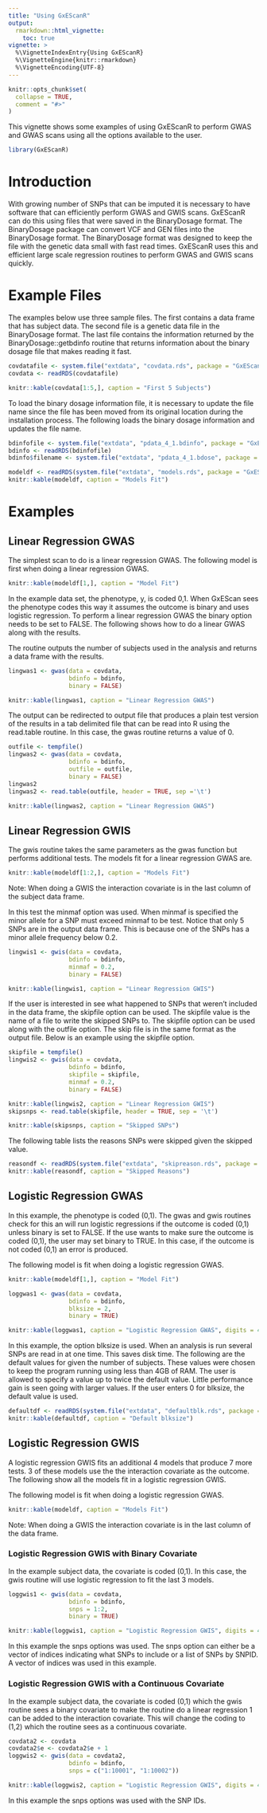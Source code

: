 ```yaml
---
title: "Using GxEScanR"
output:
  rmarkdown::html_vignette:
    toc: true
vignette: >
  %\VignetteIndexEntry{Using GxEScanR}
  %\VignetteEngine{knitr::rmarkdown}
  %\VignetteEncoding{UTF-8}
---
```


```r
knitr::opts_chunk$set(
  collapse = TRUE,
  comment = "#>"
)
```

This vignette shows some examples of using GxEScanR to perform GWAS and GWAS
scans using all the options available to the user.

```r
library(GxEScanR)
```

# Introduction

With growing number of SNPs that can be imputed it is necessary to have
software that can efficiently perform GWAS and GWIS scans. GxEScanR can
do this using files that were saved in the BinaryDosage format. The BinaryDosage
package can convert VCF and GEN files into the BinaryDosage format. The
BinaryDosage format was designed to keep the file with the genetic data
small with fast read times. GxEScanR uses this and efficient large scale
regression routines to perform GWAS and GWIS scans quickly.

# Example Files

The examples below use three sample files. The first contains a data frame
that has subject data. The second file is a genetic data file in the
BinaryDosage format. The last file contains the information returned by
the BinaryDosage::getbdinfo routine that returns information about the binary
dosage file that makes reading it fast.

``` r
covdatafile <- system.file("extdata", "covdata.rds", package = "GxEScanR")
covdata <- readRDS(covdatafile)
```

``` r
knitr::kable(covdata[1:5,], caption = "First 5 Subjects")
```
To load the binary dosage information file, it is necessary to update the
file name since the file has been moved from its original location during the
installation process. The following loads the binary dosage information and
updates the file name.

``` r
bdinfofile <- system.file("extdata", "pdata_4_1.bdinfo", package = "GxEScanR")
bdinfo <- readRDS(bdinfofile)
bdinfo$filename <- system.file("extdata", "pdata_4_1.bdose", package = "GxEScanR")
```

``` r
modeldf <- readRDS(system.file("extdata", "models.rds", package = "GxEScanR"))
knitr::kable(modeldf, caption = "Models Fit")
```

# Examples

## Linear Regression GWAS

The simplest scan to do is a linear regression GWAS. The following model is
first when doing a linear regression GWAS.
``` r
knitr::kable(modeldf[1,], caption = "Model Fit")
```

In the example data set,
the phenotype, y, is coded 0,1. When GxEScan sees the phenotype codes this way
it assumes the outcome is binary and uses logistic regression. To perform
a linear regression GWAS the binary option needs to be set to FALSE. The
following shows how to do a linear GWAS along with the results.

The routine outputs the number of subjects used in the analysis and returns
a data frame with the results.

``` r
lingwas1 <- gwas(data = covdata,
                 bdinfo = bdinfo,
                 binary = FALSE)
```

``` r
knitr::kable(lingwas1, caption = "Linear Regression GWAS")
```

The output can be redirected to output file that produces a plain test
version of the results in a tab delimited file that can be read into R
using the read.table routine. In this case, the gwas routine returns a
value of 0.

``` r
outfile <- tempfile()
lingwas2 <- gwas(data = covdata,
                 bdinfo = bdinfo,
                 outfile = outfile,
                 binary = FALSE)
lingwas2
lingwas2 <- read.table(outfile, header = TRUE, sep ='\t')
```

``` r
knitr::kable(lingwas2, caption = "Linear Regression GWAS")
```

## Linear Regression GWIS

The gwis routine takes the same parameters as the gwas function but performs
additional tests. The models fit for a linear regression GWAS are.
``` r
knitr::kable(modeldf[1:2,], caption = "Models Fit")
```

Note: When doing a GWIS the interaction covariate is in the last column of the
subject data frame.

In this test the minmaf option was used. When minmaf is specified the minor
allele for a SNP must exceed minmaf to be test. Notice that only 5 SNPs are
in the output data frame. This is because one of the SNPs has a minor allele
frequency below 0.2.

``` r
lingwis1 <- gwis(data = covdata,
                 bdinfo = bdinfo,
                 minmaf = 0.2,
                 binary = FALSE)
```

``` r
knitr::kable(lingwis1, caption = "Linear Regression GWIS")
```

If the user is interested in see what happened to SNPs that weren't included
in the data frame, the skipfile option can be used. The skipfile value is the
name of a file to write the skipped SNPs to. The skipfile option can be used
along with the outfile option. The skip file is in the same format as the
output file. Below is an example using the skipfile option.

``` r
skipfile = tempfile()
lingwis2 <- gwis(data = covdata,
                 bdinfo = bdinfo,
                 skipfile = skipfile,
                 minmaf = 0.2,
                 binary = FALSE)
```

``` r
knitr::kable(lingwis2, caption = "Linear Regression GWIS")
skipsnps <- read.table(skipfile, header = TRUE, sep = '\t')
```

``` r
knitr::kable(skipsnps, caption = "Skipped SNPs")
```

The following table lists the reasons SNPs were skipped given the skipped value.
``` r
reasondf <- readRDS(system.file("extdata", "skipreason.rds", package = "GxEScanR"))
knitr::kable(reasondf, caption = "Skipped Reasons")
```

## Logistic Regression GWAS

In this example, the phenotype is coded (0,1). The gwas and gwis routines check
for this an will run logistic regressions if the outcome is coded (0,1) unless
binary is set to FALSE. If the use wants to make sure the outcome is coded
(0,1), the user may set binary to TRUE. In this case, if the outcome is not
coded (0,1) an error is produced.

The following model is fit when doing a logistic regression GWAS.
``` r
knitr::kable(modeldf[1,], caption = "Model Fit")
```

``` r
loggwas1 <- gwas(data = covdata,
                 bdinfo = bdinfo,
                 blksize = 2,
                 binary = TRUE)
```

``` r
knitr::kable(loggwas1, caption = "Logistic Regression GWAS", digits = 4)
```

In this example, the option blksize is used. When an analysis is run several
SNPs are read in at one time. This saves disk time. The following are the
default values for given the number of subjects. These values were chosen to
keep the program running using less than 4GB of RAM. The user is allowed to
specify a value up to twice the default value. Little performance gain is seen
going with larger values. If the user enters 0 for blksize, the default value
is used.

``` r
defaultdf <- readRDS(system.file("extdata", "defaultblk.rds", package = "GxEScanR"))
knitr::kable(defaultdf, caption = "Default blksize")
```

## Logistic Regression GWIS

A logistic regression GWIS fits an additional 4 models that produce 7 more
tests. 3 of these models use the the interaction covariate as the outcome.
The following show all the models fit in a logistic regression GWIS.

The following model is fit when doing a logistic regression GWAS.
``` r
knitr::kable(modeldf, caption = "Models Fit")
```

Note: When doing a GWIS the interaction covariate is in the last column of the
data frame.

### Logistic Regression GWIS with Binary Covariate

In the example subject data, the covariate is coded (0,1). In this case, the
gwis routine will use logistic regression to fit the last 3 models.

``` r
loggwis1 <- gwis(data = covdata,
                 bdinfo = bdinfo,
                 snps = 1:2,
                 binary = TRUE)
```

``` r
knitr::kable(loggwis1, caption = "Logistic Regression GWIS", digits = 4)
```

In this example the snps options was used. The snps option can either be a
vector of indices indicating what SNPs to include or a list of SNPs by SNPID.
A vector of indices was used in this example.

### Logistic Regression GWIS with a Continuous Covariate

In the example subject data, the covariate is coded (0,1) which the gwis
routine sees a binary covariate to make the routine do a linear regression
1 can be added to the interaction covariate. This will change the coding to
(1,2) which the routine sees as a continuous covariate.

``` r
covdata2 <- covdata
covdata2$e <- covdata2$e + 1
loggwis2 <- gwis(data = covdata2,
                 bdinfo = bdinfo,
                 snps = c("1:10001", "1:10002"))
```

``` r
knitr::kable(loggwis2, caption = "Logistic Regression GWIS", digits = 4)
```

In this example the snps options was used with the SNP IDs.
